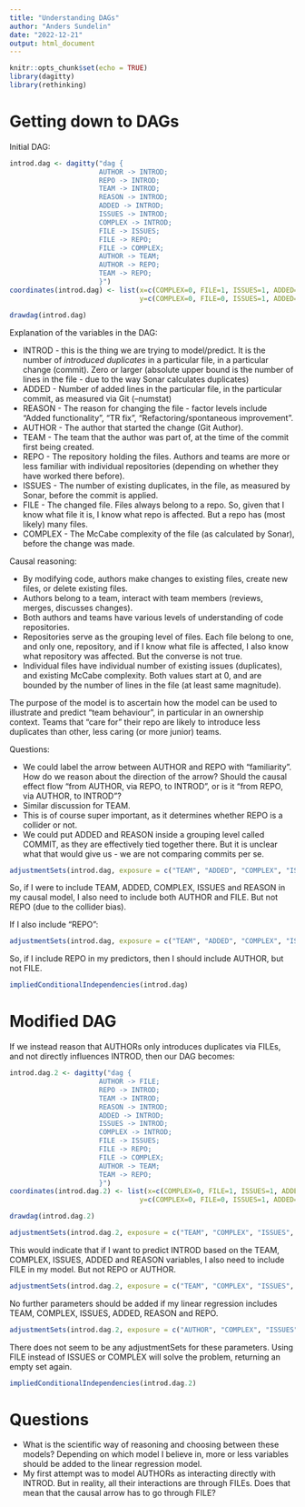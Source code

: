 ```yaml
---
title: "Understanding DAGs"
author: "Anders Sundelin"
date: "2022-12-21"
output: html_document
---
```


```r
knitr::opts_chunk$set(echo = TRUE)
library(dagitty)
library(rethinking)
```

# Getting down to DAGs

Initial DAG:

```r
introd.dag <- dagitty("dag {
                      AUTHOR -> INTROD;
                      REPO -> INTROD;
                      TEAM -> INTROD;
                      REASON -> INTROD;
                      ADDED -> INTROD;
                      ISSUES -> INTROD;
                      COMPLEX -> INTROD;
                      FILE -> ISSUES;
                      FILE -> REPO;
                      FILE -> COMPLEX;
                      AUTHOR -> TEAM;
                      AUTHOR -> REPO;
                      TEAM -> REPO;
                      }")
coordinates(introd.dag) <- list(x=c(COMPLEX=0, FILE=1, ISSUES=1, ADDED=-1, INTROD=1, REPO=2, REASON=-1, AUTHOR=0, TEAM=2),
                                y=c(COMPLEX=0, FILE=0, ISSUES=1, ADDED=1 , INTROD=2, REPO=2, REASON=3 , AUTHOR=3, TEAM=3))

drawdag(introd.dag)
```

Explanation of the variables in the DAG:

* INTROD - this is the thing we are trying to model/predict. It is the number of *introduced duplicates* in a particular file, in a particular change (commit). Zero or larger (absolute upper bound is the number of lines in the file - due to the way Sonar calculates duplicates)
* ADDED  - Number of added lines in the particular file, in the particular commit, as measured via Git (--numstat)
* REASON - The reason for changing the file - factor levels include "Added functionality", "TR fix", "Refactoring/spontaneous improvement".
* AUTHOR - The author that started the change (Git Author).
* TEAM   - The team that the author was part of, at the time of the commit first being created.
* REPO   - The repository holding the files. Authors and teams are more or less familiar with individual repositories (depending on whether they have worked there before).
* ISSUES - The number of existing duplicates, in the file, as measured by Sonar, before the commit is applied.
* FILE   - The changed file. Files always belong to a repo. So, given that I know what file it is, I know what repo is affected. But a repo has (most likely) many files.
* COMPLEX - The McCabe complexity of the file (as calculated by Sonar), before the change was made.

Causal reasoning:

* By modifying code, authors make changes to existing files, create new files, or delete existing files.
* Authors belong to a team, interact with team members (reviews, merges, discusses changes).
* Both authors and teams have various levels of understanding of code repositories.
* Repositories serve as the grouping level of files. Each file belong to one, and only one, repository, and if I know what file is affected, I also know what repository was affected. But the converse is not true.
* Individual files have individual number of existing issues (duplicates), and existing McCabe complexity. Both values start at 0, and are bounded by the number of lines in the file (at least same magnitude).

The purpose of the model is to ascertain how the model can be used to illustrate and predict "team behaviour", in particular in an ownership context.
Teams that "care for" their repo are likely to introduce less duplicates than other, less caring (or more junior) teams.


Questions:

* We could label the arrow between AUTHOR and REPO with "familiarity". How do we reason about the direction of the arrow? Should the causal effect flow "from AUTHOR, via REPO, to INTROD", or is it "from REPO, via AUTHOR, to INTROD"? 
* Similar discussion for TEAM.
* This is of course super important, as it determines whether REPO is a collider or not.
* We could put ADDED and REASON inside a grouping level called COMMIT, as they are effectively tied together there. But it is unclear what that would give us - we are not comparing commits per se.



```r
adjustmentSets(introd.dag, exposure = c("TEAM", "ADDED", "COMPLEX", "ISSUES", "REASON"), outcome = "INTROD")
```

So, if I were to include TEAM, ADDED, COMPLEX, ISSUES and REASON in my causal model, I also need to include both AUTHOR and FILE. But not REPO (due to the collider bias).


If I also include "REPO":

```r
adjustmentSets(introd.dag, exposure = c("TEAM", "ADDED", "COMPLEX", "ISSUES", "REASON", "REPO"), outcome = "INTROD")
```

So, if I include REPO in my predictors, then I should include AUTHOR, but not FILE.


```r
impliedConditionalIndependencies(introd.dag)
```


# Modified DAG

If we instead reason that AUTHORs only introduces duplicates via FILEs, and not directly influences INTROD, then our DAG becomes:

```r
introd.dag.2 <- dagitty("dag {
                      AUTHOR -> FILE;
                      REPO -> INTROD;
                      TEAM -> INTROD;
                      REASON -> INTROD;
                      ADDED -> INTROD;
                      ISSUES -> INTROD;
                      COMPLEX -> INTROD;
                      FILE -> ISSUES;
                      FILE -> REPO;
                      FILE -> COMPLEX;
                      AUTHOR -> TEAM;
                      TEAM -> REPO;
                      }")
coordinates(introd.dag.2) <- list(x=c(COMPLEX=0, FILE=1, ISSUES=1, ADDED=-1, INTROD=1, REPO=2, REASON=-1, AUTHOR=2, TEAM=2),
                                y=c(COMPLEX=0, FILE=0, ISSUES=1, ADDED=1 , INTROD=2, REPO=3, REASON=3 , AUTHOR=0, TEAM=2))

drawdag(introd.dag.2)

```



```r
adjustmentSets(introd.dag.2, exposure = c("TEAM", "COMPLEX", "ISSUES", "ADDED", "REASON"), outcome = "INTROD")
```

This would indicate that if I want to predict INTROD based on the TEAM, COMPLEX, ISSUES, ADDED and REASON variables, I also need to include FILE in my model. But not REPO or AUTHOR.


```r
adjustmentSets(introd.dag.2, exposure = c("TEAM", "COMPLEX", "ISSUES", "ADDED", "REASON", "REPO"), outcome = "INTROD")
```

No further parameters should be added if my linear regression includes TEAM, COMPLEX, ISSUES, ADDED, REASON and REPO.


```r
adjustmentSets(introd.dag.2, exposure = c("AUTHOR", "COMPLEX", "ISSUES", "ADDED", "REASON"), outcome = "INTROD")
```

There does not seem to be any adjustmentSets for these parameters. Using FILE instead of ISSUES or COMPLEX will solve the problem, returning an empty set again.


```r
impliedConditionalIndependencies(introd.dag.2)
```


# Questions

* What is the scientific way of reasoning and choosing between these models? Depending on which model I believe in, more or less variables should be added to the linear regression model.
* My first attempt was to model AUTHORs as interacting directly with INTROD. But in reality, all their interactions are through FILEs. Does that mean that the causal arrow has to go through FILE?
